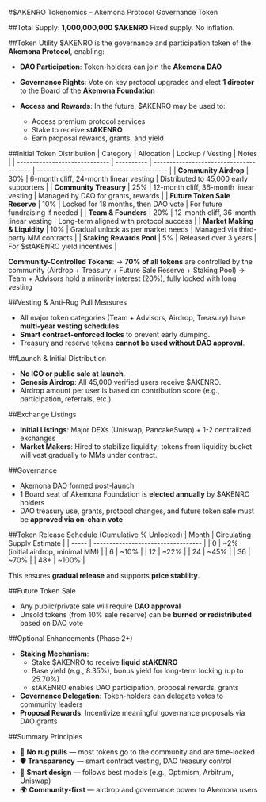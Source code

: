 #\$AKENRO Tokenomics – Akemona Protocol Governance Token


##Total Supply: **1,000,000,000 \$AKENRO**
Fixed supply. No inflation.


##Token Utility
\$AKENRO is the governance and participation token of the **Akemona Protocol**, enabling:

* **DAO Participation**: Token-holders can join the **Akemona DAO**
* **Governance Rights**: Vote on key protocol upgrades and elect **1 director** to the Board of the **Akemona Foundation**
* **Access and Rewards**: In the future, \$AKENRO may be used to:

  * Access premium protocol services
  * Stake to receive **stAKENRO**
  * Earn proposal rewards, grants, and yield


##Initial Token Distribution
| Category                      | Allocation | Lockup / Vesting                        | Notes                                     |
| ----------------------------- | ---------- | --------------------------------------- | ----------------------------------------- |
| **Community Airdrop**         | 30%        | 6-month cliff, 24-month linear vesting  | Distributed to 45,000 early supporters    |
| **Community Treasury**        | 25%        | 12-month cliff, 36-month linear vesting | Managed by DAO for grants, rewards        |
| **Future Token Sale Reserve** | 10%        | Locked for 18 months, then DAO vote     | For future fundraising if needed          |
| **Team & Founders**           | 20%        | 12-month cliff, 36-month linear vesting | Long-term aligned with protocol success   |
| **Market Making & Liquidity** | 10%        | Gradual unlock as per market needs      | Managed via third-party MM contracts      |
| **Staking Rewards Pool**      | 5%         | Released over 3 years                   | For \$stAKENRO yield incentives           |

**Community-Controlled Tokens**:
→ **70% of all tokens** are controlled by the community (Airdrop + Treasury + Future Sale Reserve + Staking Pool)
→ Team + Advisors hold a minority interest (20%), fully locked with long vesting


##Vesting & Anti-Rug Pull Measures
* All major token categories (Team + Advisors, Airdrop, Treasury) have **multi-year vesting schedules**.
* **Smart contract-enforced locks** to prevent early dumping.
* Treasury and reserve tokens **cannot be used without DAO approval**.


##Launch & Initial Distribution
* **No ICO or public sale at launch**.
* **Genesis Airdrop**: All 45,000 verified users receive \$AKENRO.
* Airdrop amount per user is based on contribution score (e.g., participation, referrals, etc.)


##Exchange Listings
* **Initial Listings**: Major DEXs (Uniswap, PancakeSwap) + 1-2 centralized exchanges
* **Market Makers**: Hired to stabilize liquidity; tokens from liquidity bucket will vest gradually to MMs under contract.


##Governance
* Akemona DAO formed post-launch
* 1 Board seat of Akemona Foundation is **elected annually** by \$AKENRO holders
* DAO treasury use, grants, protocol changes, and future token sale must be **approved via on-chain vote**


##Token Release Schedule (Cumulative % Unlocked)
| Month | Circulating Supply Estimate        |
| ----- | ---------------------------------- |
| 0     | \~2% (initial airdrop, minimal MM) |
| 6     | \~10%                              |
| 12    | \~22%                              |
| 24    | \~45%                              |
| 36    | \~70%                              |
| 48+   | \~100%                             |

This ensures **gradual release** and supports **price stability**.


##Future Token Sale
* Any public/private sale will require **DAO approval**
* Unsold tokens (from 10% sale reserve) can be **burned or redistributed** based on DAO vote


##Optional Enhancements (Phase 2+)
* **Staking Mechanism**:
  * Stake \$AKENRO to receive **liquid stAKENRO**
  * Base yield (e.g., 8.35%), bonus yield for long-term locking (up to 25.70%)
  * stAKENRO enables DAO participation, proposal rewards, grants
* **Governance Delegation**: Token-holders can delegate votes to community leaders
* **Proposal Rewards**: Incentivize meaningful governance proposals via DAO grants


##Summary Principles
* 🚫 **No rug pulls** — most tokens go to the community and are time-locked
* 🛡️ **Transparency** — smart contract vesting, DAO treasury control
* 🧠 **Smart design** — follows best models (e.g., Optimism, Arbitrum, Uniswap)
* 🌍 **Community-first** — airdrop and governance power to Akemona users

